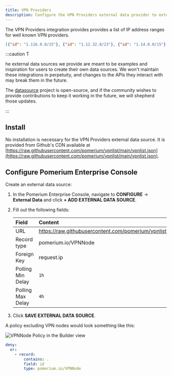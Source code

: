 ```yaml
---
title: VPN Providers
description: Configure the VPN Providers external data provider to extend your access policies.
---
```



The VPN Providers integration provides provides a list of IP address ranges for well known VPN providers.

```json title="Example"
[{"id": "1.116.0.0/15"}, {"id": "1.12.32.0/23"}, {"id": "1.14.0.0/15"}]
```

:::caution T

he external data sources we provide are meant to be examples and inspiration for users to create their own data sources. We won't maintain these integrations in perpetuity, and changes to the APIs they interact with may break them in the future.

The [datasource](https://github.com/pomerium/datasource) project is open-source, and if the community wishes to provide contributions to keep it working in the future, we will shepherd those updates.

:::

## Install

No installation is necessary for the VPN Providers external data source. It is provided from Github's CDN available at [https://raw.githubusercontent.com/pomerium/vpnlist/main/vpnlist.json](https://raw.githubusercontent.com/pomerium/vpnlist/main/vpnlist.json).

## Configure Pomerium Enterprise Console

Create an external data source:

1. In the Pomerium Enterprise Console, navigate to **CONFIGURE** → **External Data** and click **+ ADD EXTERNAL DATA SOURCE**.

1. Fill out the following fields:

   | Field | Content |
   | :-- | :-- |
   | URL | https://raw.githubusercontent.com/pomerium/vpnlist/main/vpnlist.json |
   | Record type | pomerium.io/VPNNode |
   | Foreign Key | request.ip |
   | Polling Min Delay | `1h` |
   | Polling Max Delay | `4h` |

1. Click **SAVE EXTERNAL DATA SOURCE**.

A policy excluding VPN nodes would look something like this:

<Tabs>
<TabItem value="builder" label="Builder">

![VPNNode Policy in the Builder view](./img/vpn-node-policy.png)

</TabItem>
<TabItem value="editor" label="Editor">

```yaml showLineNumbers
deny:
  or:
    - record:
        contains: .
        field: id
        type: pomerium.io/VPNNode
```

</TabItem>
</Tabs>
